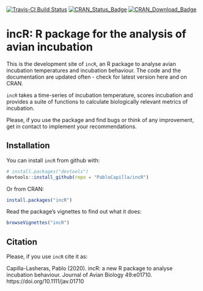 
<!-- README.md is generated from README.Rmd. Please edit that file -->

[![Travis-CI Build Status](https://travis-ci.org/PabloCapilla/incR.svg?branch=master)](https://travis-ci.org/PabloCapilla/incR)
[![CRAN_Status_Badge](https://www.r-pkg.org/badges/version/incR)](http://cran.r-project.org/package=incR)
[![CRAN_Download_Badge](http://cranlogs.r-pkg.org/badges/grand-total/incR)](http://cran.r-project.org/package=incR)


# incR: R package for the analysis of avian incubation

This is the development site of `incR`, an R package to analyse avian incubation temperatures and
incubation behaviour. 
The code and the documentation are updated often - check for latest version here and on CRAN.

`incR` takes a time-series of incubation temperature, scores incubation and provides
a suite of functions to calculate biologically relevant metrics of incubation.

Please, if you use the package and find bugs or think of any improvement, get in 
contact to implement your recommendations. 


## Installation

You can install `incR` from github with:

```r
# install.packages("devtools")
devtools::install_github(repo = "PabloCapilla/incR")
```
Or from CRAN:
```r
install.packages("incR")
```

Read the package's vignettes to find out what it does:
```r
browseVignettes("incR")
``` 

## Citation
Please, if you use `incR` cite it as:

Capilla-Lasheras, Pablo (2020). incR: a new R package to analyse incubation behaviour. 
Journal of Avian Biology 49:e01710. https://doi.org/10.1111/jav.01710